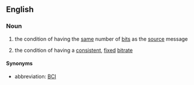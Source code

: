 ==English==

===Noun===
{{en-noun|sg=[[bit]]-[[count]] [[integrity]]|-}}

# {{context|networking|of a copy of a message}} the condition of having the [[same]] number of [[bit]]s as the [[source]] message
# {{context|networking|of a data stream}} the condition of having a [[consistent]], [[fixed]] [[bitrate]]

====Synonyms====
* abbreviation: [[BCI]]